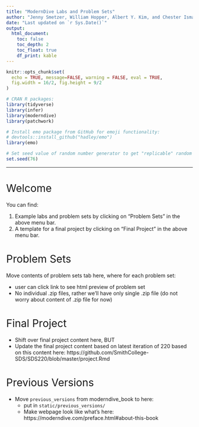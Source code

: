```yaml
---
title: "ModernDive Labs and Problem Sets"
author: "Jenny Smetzer, William Hopper, Albert Y. Kim, and Chester Ismay"
date: "Last updated on `r Sys.Date()`"
output:
  html_document:
    toc: false
    toc_depth: 2
    toc_float: true
    df_print: kable
---
```


<style>
h1{font-weight: 400;}
</style>

```r
knitr::opts_chunk$set(
  echo = TRUE, message=FALSE, warning = FALSE, eval = TRUE, 
  fig.width = 16/2, fig.height = 9/2
)

# CRAN R packages:
library(tidyverse)
library(infer)
library(moderndive)
library(patchwork)

# Install emo package from GitHub for emoji functionality:
# devtools::install_github("hadley/emo")
library(emo)

# Set seed value of random number generator to get "replicable" random numbers.
set.seed(76)
```

<style>
h1{font-weight: 400;}
</style>

<!--
{target="_blank"}
-->

***

# Welcome

You can find:

1. Example labs and problem sets by clicking on "Problem Sets" in the above menu bar.
1. A template for a final project by clicking on "Final Project" in the above menu bar.



# Problem Sets

Move contents of problem sets tab here, where for each problem set:

* user can click link to see html preview of problem set
* No individual .zip files, rather we'll have only single .zip file (do not worry about content of .zip file for now)




# Final Project

* Shift over final project content here, BUT
* Update the final project content based on latest iteration of 220 based on this content here: https://github.com/SmithCollege-SDS/SDS220/blob/master/project.Rmd



# Previous Versions

* Move `previous_versions` from moderndive_book to here:
    + put in `static/previous_versions/`
    + Make webpage look like what's here: https://moderndive.com/preface.html#about-this-book